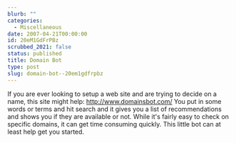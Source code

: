 ```yaml
---
blurb: ""
categories:
  - Miscellaneous
date: 2007-04-21T00:00:00
id: 20eM1GdFrPBz
scrubbed_2021: false
status: published
title: Domain Bot
type: post
slug: domain-bot--20em1gdfrpbz
---
```


If you are ever looking to setup a web site and are trying to
decide on a name, this site might help: http://www.domainsbot.com/
You put in some words or terms and hit search and it gives you a
list of recommendations and shows you if they are available or not.
While it's fairly easy to check on specific domains, it can get
time consuming quickly. This little bot can at least help get you
started.